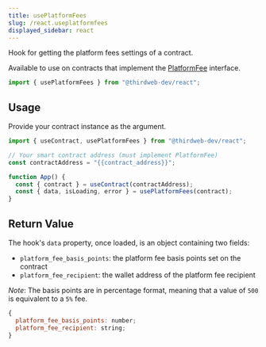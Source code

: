 ```yaml
---
title: usePlatformFees
slug: /react.useplatformfees
displayed_sidebar: react
---
```


Hook for getting the platform fees settings of a contract.

Available to use on contracts that implement the [PlatformFee](/contractkit/extension-contracts/platformfee) interface.

```jsx
import { usePlatformFees } from "@thirdweb-dev/react";
```

## Usage

Provide your contract instance as the argument.

```jsx
import { useContract, usePlatformFees } from "@thirdweb-dev/react";

// Your smart contract address (must implement PlatformFee)
const contractAddress = "{{contract_address}}";

function App() {
  const { contract } = useContract(contractAddress);
  const { data, isLoading, error } = usePlatformFees(contract);
}
```

## Return Value

The hook's `data` property, once loaded, is an object containing two fields:

- `platform_fee_basis_points`: the platform fee basis points set on the contract
- `platform_fee_recipient`: the wallet address of the platform fee recipient

_Note_: The basis points are in percentage format, meaning that a value of `500` is equivalent to a `5%` fee.

```jsx
{
  platform_fee_basis_points: number;
  platform_fee_recipient: string;
}
```
